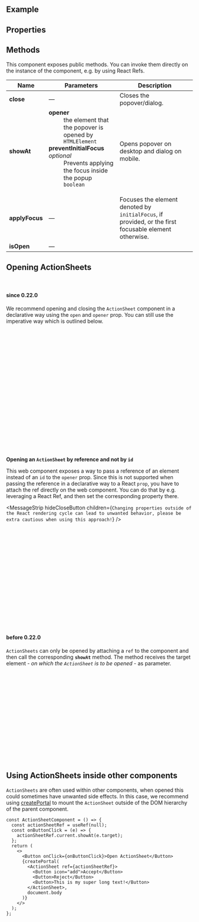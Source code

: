 
<Meta of={ComponentStories} />

<DocsHeader />

<br />

## Example

<Canvas of={ComponentStories.Default} />

## Properties

<ArgsTableWithNote of={ComponentStories.Default} />

## Methods

This component exposes public methods. You can invoke them directly on the instance of the component, e.g. by using React Refs.

| Name           | Parameters                                                                                                                                                                                                                                                                                                                               | Description                                                                                                      |
| -------------- | ---------------------------------------------------------------------------------------------------------------------------------------------------------------------------------------------------------------------------------------------------------------------------------------------------------------------------------------- | ---------------------------------------------------------------------------------------------------------------- |
| **close**      | &mdash;                                                                                                                                                                                                                                                                                                                                  | Closes the popover/dialog.                                                                                       |
| **showAt**     | <dl><dt className="methodText">**opener**</dt><dd className="methodText">the element that the popover is opened by</dd><dd><code>HTMLElement</code></dd><dt className="methodText">**preventInitialFocus** _optional_</dt><dd className="methodText">Prevents applying the focus inside the popup</dd><dd><code>boolean</code></dd></dl> | Opens popover on desktop and dialog on mobile.                                                                   |
| **applyFocus** | &mdash;                                                                                                                                                                                                                                                                                                                                  | Focuses the element denoted by <code>initialFocus</code>, if provided, or the first focusable element otherwise. |
| **isOpen**     | &mdash;                                                                                                                                                                                                                                                                                                                                  |

## Opening ActionSheets

<br />

#### since 0.22.0

We recommend opening and closing the `ActionSheet` component in a declarative way using the `open` and `opener` prop.
You can still use the imperative way which is outlined below.

```jsx
const MyComponentWithActionSheet = () => {
  const [actionSheetIsOpen, setActionSheetIsOpen] = useState(false);
  return (
    <>
      <Button
        id={'openActionSheetBtn'}
        onClick={() => {
          setActionSheetIsOpen(true);
        }}
      >
        Open Action Sheet
      </Button>
      <ActionSheet
        opener={'openActionSheetBtn'}
        open={actionSheetIsOpen}
        onAfterClose={() => {
          setActionSheetIsOpen(false);
        }}
      />
    </>
  );
};
```

**Opening an `ActionSheet` by reference and not by `id`**

This web component exposes a way to pass a reference of an element instead of an `id` to the `opener` prop. Since this is not supported when passing the reference in a declarative way to a React `prop`, you have to attach the ref directly on the web component.
You can do that by e.g. leveraging a React Ref, and then set the corresponding property there.

<MessageStrip
  hideCloseButton
  children={`Changing properties outside of the React rendering cycle can lead to unwanted behavior, please be extra cautious when
  using this approach!`}
/>

```jsx
const ActionSheetComponent = () => {
  const popoverRef = useRef(null);
  const [open, setOpen] = useState(false);
  const handleOpenerClick = (e) => {
    if (popoverRef.current) {
      popoverRef.current.opener = e.target;
      setOpen((prev) => !prev);
    }
  };
  return (
    <>
      <Button onClick={handleOpenerClick}>Opener</Button>
      <ActionSheet ref={popoverRef} open={open}>
        {/* Content */}
      </ActionSheet>
    </>
  );
};
```

#### before 0.22.0

`ActionSheets` can only be opened by attaching a `ref` to the component and then call the corresponding **`showAt`** method. The method receives the target element - _on which the `ActionSheet` is to be opened_ - as parameter.

```jsx
const ActionSheetComponent = () => {
  const actionSheetRef = useRef(null);
  const onButtonClick = (e) => {
    actionSheetRef.current.showAt(e.target);
  };
  return (
    <>
      <Button onClick={onButtonClick}>Open ActionSheet</Button>
      <ActionSheet ref={actionSheetRef}>
        <Button icon="add">Accept</Button>
        <Button>Reject</Button>
        <Button>This is my super long text!</Button>
      </ActionSheet>
    </>
  );
};
```

## Using ActionSheets inside other components

`ActionSheets` are often used within other components, when opened this could sometimes have unwanted side effects.
In this case, we recommend using [createPortal](https://reactjs.org/docs/portals.html) to mount the `ActionSheet` outside of the DOM hierarchy of the parent component.

```JSX
const ActionSheetComponent = () => {
  const actionSheetRef = useRef(null);
  const onButtonClick = (e) => {
    actionSheetRef.current.showAt(e.target);
  };
  return (
    <>
      <Button onClick={onButtonClick}>Open ActionSheet</Button>
      {createPortal(
        <ActionSheet ref={actionSheetRef}>
          <Button icon="add">Accept</Button>
          <Button>Reject</Button>
          <Button>This is my super long text!</Button>
        </ActionSheet>,
        document.body
      )}
    </>
  );
};
```

<Footer />
